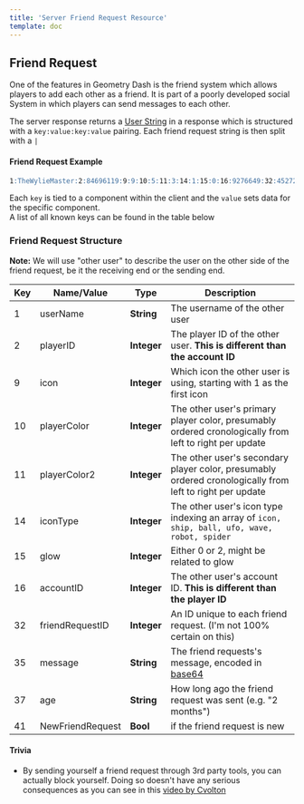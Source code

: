 ```yaml
---
title: 'Server Friend Request Resource'
template: doc
---
```


## Friend Request

One of the features in Geometry Dash is the friend system which allows players to add each other as a friend. It is part of a poorly developed social System in which players can send messages to each other.

The server response returns a [User String](/resources/server/user) in a response which is structured with a `key:value:key:value` pairing. Each friend request string is then split with a `|`

#### **Friend Request Example**
```md
1:TheWylieMaster:2:84696119:9:9:10:5:11:3:14:1:15:0:16:9276649:32:45272143:35:aGVsbG8=:41:1:37:1 week        
```

Each `key` is tied to a component within the client and the `value` sets data for the specific component.  
A list of all known keys can be found in the table below

### Friend Request Structure

**Note:** We will use "other user" to describe the user on the other side of the friend request, be it the receiving end or the sending end.

| Key | Name/Value                | Type                                         | Description                                                              
|-----|---------------------------|----------------------------------------------|--------------------------------------------------------------------------
| 1   | userName	          | **String**					 | The username of the other user
| 2   | playerID		  | **Integer**					 | The player ID of the other user. **This is different than the account ID**
| 9   | icon			  | **Integer**					 | Which icon the other user is using, starting with 1 as the first icon
| 10  | playerColor		  | **Integer**					 | The other user's primary player color, presumably ordered cronologically from left to right per update
| 11  | playerColor2		  | **Integer**					 | The other user's secondary player color, presumably ordered cronologically from left to right per update
| 14  | iconType		  | **Integer**					 | The other user's icon type indexing an array of `icon, ship, ball, ufo, wave, robot, spider`
| 15  | glow			  | **Integer**					 | Either 0 or 2, might be related to glow
| 16  | accountID		  | **Integer**					 | The other user's account ID. **This is different than the player ID**
| 32  | friendRequestID		  | **Integer**					 | An ID unique to each friend request. (I'm not 100% certain on this)
| 35  | message			  | **String**					 | The friend requests's message, encoded in [base64](/topics/encryption/base64.md)
| 37  | age			  | **String** 					 | How long ago the friend request was sent (e.g. "2 months")
| 41  | NewFriendRequest		  | **Bool**					 | if the friend request is new

#### Trivia

- By sending yourself a friend request through 3rd party tools, you can actually block yourself. Doing so doesn't have any serious consequences as you can see in this [video by Cvolton](https://www.youtube.com/watch?v=R18tKYFrIqE)